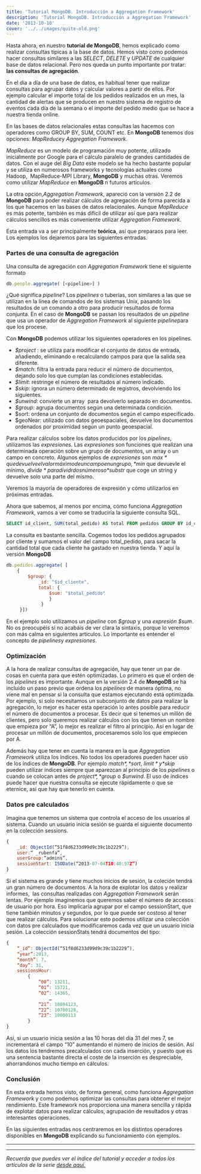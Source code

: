 ```yaml
---
title: 'Tutorial MongoDB. Introducción a Aggregation Framework'
description: 'Tutorial MongoDB. Introducción a Aggregation Framework'
date: '2013-10-10'
cover: '../../images/quite-old.png'
---
```


Hasta ahora, en nuestro **tutorial de MongoDB**, hemos explicado como
realizar consultas típicas a la base de datos. Hemos visto como podemos
hacer consultas similares a las *SELECT*, *DELETE* y *UPDATE* de
cualquier base de datos relacional. Pero nos queda un punto importante
por tratar: **las consultas de agregación**. 

En el día a día de una base de datos, es habitual tener que realizar
consultas para agrupar datos y calcular valores a partir de ellos. Por
ejemplo calcular el importe total de los pedidos realizados en un mes,
la cantidad de alertas que se producen en nuestro sistema de registro de
eventos cada día de la semana o el importe del pedido medio que se hace
a nuestra tienda online.

En las bases de datos relacionales estas consultas las hacemos con
operadores como GROUP BY, SUM, COUNT etc. En **MongoDB** tenemos dos
opciones: *MapReduce*y *Aggregation Framework*.

*MapReduce* es un modelo de programación muy potente, utilizado
inicialmente por Google para el cálculo paralelo de grandes cantidades
de datos. Con el auge del *Big Data* este modelo se ha hecho bastante
popular y se utiliza en numerosos frameworks y tecnologías actuales como
Hadoop,  MapReduce-MPI Library, **MongoDB** y muchas otras. Veremos como
utilizar *MapReduce* en **MongoDB** n futuros artículos.

La otra opción,*Aggregation Framework*, apareció con la versión 2.2 de
**MongoDB** para poder realizar cálculos de agregación de forma parecida
a los que hacemos en las bases de datos relacionales. Aunque
*MapReduce* es más potente, también es más difícil de utilizar así que
para realizar cálculos sencillos es más conveniente utilizar *Aggregation
Framework*.

Esta entrada va a ser principalmente **teórica**, así que preparaos
para leer. Los ejemplos los dejaremos para las siguientes entradas.

### Partes de una consulta de agregación

Una consulta de agregación con *Aggregation Framework* tiene el
siguiente formato

```javascript
db.people.aggregate( [<pipeline>] )
```

¿Qué significa *pipeline*? Los *pipelines* o tuberías, son similares a
las que se utilizan en la línea de comandos de los sistemas Unix,
pasando los resultados de un comando a otro para producir resultados de
forma conjunta. En el caso de **MongoDB** se passan los resultados de un
*pipeline* que usa un operador de *Aggregation Framework* al siguiente
*pipeline*para que los procese.

Con **MongoDB** podemos utilizar los siguientes operadores en los
pipelines.

-   *$project* : se utiliza para modificar el conjunto de datos de entrada, añadiendo, eliminando o recalculando campos para que la salida sea diferente.
-   *$match*: filtra la entrada para reducir el número de documentos, dejando solo los que cumplan las condiciones establecidas.
-   *$limit*: restringe el número de resultados al número indicado.
-   *$skip*: ignora un número determinado de registros, devolviendo los siguientes.
-   *$unwind*: convierte un array  para devolverlo separado en documentos.
-   *$group*: agrupa documentos según una determinada condición.
-   $sort: ordena un conjunto de documentos según el campo especificado.
-   $geoNear: utilizado con datos geoespaciales, devuelve los documentos ordenados por proximidad según un punto geoespacial.

Para realizar cálculos sobre los datos producidos por los *pipelines*,
utilizamos las *expresiones*. Las *expresiones* son funciones que
realizan una determinada operación sobre un grupo de documentos, un
array o un campo en concreto. Algunos ejemplos de *expresiones* son
*$max* que devuelve el valor máximo de un campo en un grupo, *$min* que
devuevle el mínimo, *$divide* para dividr dos números o *$substr* que
coge un string y devuelve solo una parte del mismo.

Veremos la mayoría de operadores de expresión y cómo utilizarlos en
próximas entradas.

Ahora que sabemos, al menos por encima, cómo funciona *Aggregation
Framework*, vamos a ver como se traduciría la siguiente consulta SQL.

```sql
SELECT id_client, SUM(total_pedido) AS total FROM pedidos GROUP BY id_cliente
```

La consulta es bastante sencilla. Cogemos todos los pedidos agrupados
por cliente y sumamos el valor del campo total_pedido, para sacar la
cantidad total que cada cliente ha gastado en nuestra tienda. Y aquí la
versión **MongoDB**

```javascript
db.pedidos.aggregate( [
    { 
        $group: { 
            _id: "$id_cliente",
            total: { 
                $sum: "$total_pedido" 
                } 
             } 
     }])
```

En el ejemplo solo utilizamos un *pipeline* con *$group* y una *expresión
 $sum*. No os preocupéis si no acabáis de ver clara la sintaxis, porque
lo veremos con más calma en siguientes artículos. Lo importante es
entender el concepto de *pipelines*y *expresiones*.

### Optimización

A la hora de realizar consultas de agregación, hay que tener un par de
cosas en cuenta para que estén optimizadas. Lo primero es que el orden
de los *pipelines* es importante. Aunque en la versión 2.4 de
**MongoDB** se ha incluido un paso previo que ordena los *pipelines* de
manera óptima, no viene mal en pensar si la consulta que estamos
ejecutando está optimizada. Por ejemplo, si solo necesitamos un
subconjunto de datos para realizar la agregación, lo mejor es hacer esta
operación lo antes posible para reducir el número de documentos a
procesar. Es decir que si tenemos un millón de clientes, pero solo
queremos realizar cálculos con los que tienen un nombre que empieza por
“A”, lo mejor es realizar el filtro al principio. Así en lugar de
procesar un millón de documentos, procesaremos solo los que empiecen por
A.

Además hay que tener en cuenta la manera en la que *Aggregation
Framework* utiliza los índices. No todos los operadores pueden hacer uso
de los índices de **MongoDB**. Por ejemplo *$match*, *$sort*,
*$limit* y *$skip* pueden utilizar índices siempre que aparezcan al
principio de los *pipelines* o cuando se colocan antes de *$project*,
*$group* o *$unwind*. El uso de índices puede hacer que nuestra
consulta se ejecute rápidamente o que se eternice, así que hay que
tenerlo en cuenta.

### Datos pre calculados

Imagina que tenemos un sistema que controla el acceso de los usuarios al
sistema. Cuando un usuario inicia sesión se guarda el siguiente
documento en la colección sessions.

```javascript
{
    _id: ObjectId(“51f8d6233d99d9c39c1b2229”),
    user:“ _rubenfa”,
    userGroup:“admins”,
    sessionStart: ISODate(“2013-07-04T10:40:57Z”)
}
```

Si el sistema es grande y tiene muchos inicios de sesión, la coleción
tendrá un gran número de documentos. A la hora de explotar los datos y
realizar informes,  las consultas realizadas con *Aggregation Framework*
serán lentas. Por ejemplo imaginemos que queremos saber el número de
accesos de usuario por hora. Eso implicaría agrupar por el campo
sessionStart, que tiene también minutos y segundos, por lo que puede ser
costoso al tener que realizar cálculos. Para solucionar esto podemos
utilizar una colección con datos pre calculados que modificaremos cada
vez que un usuario inicia sesión. La colección sessionStats tendrá
documentos del tipo:

```javascript
{
    “_id”: ObjectId(“51f8d6233d99d9c39c1b2229”),
    “year”:2013,
    “month”: 7,
    “day”: 31,
    sessionsHour:
        {
            “00”: 13211,
            “01”: 15721,
            “02”: 14365,
                …
            “21”: 10894123,
            “22”: 10700128,
            “23”: 10000113
        }
}
```
Así, si un usuario inicia sesión a las 10 horas del día 31 del mes 7, se
incrementará el campo “10” aumentando el número de inicios de sesión.
Así los datos los tendremos precalculados con cada inserción, y puesto
que es una sentencia bastante directa el coste de la inserción es
despreciable, ahorrandonos mucho tiempo en cálculos.

### Conclusión

En esta entrada hemos visto, de forma general, como funciona
*Aggregation Framework* y como podemos optimizar las consultas para
obtener el mejor rendimiento. Este framework nos proporciona una manera
sencilla y rápida de explotar datos para realizar cálculos, agrupación
de resultados y otras interesantes operaciones.

En las siguientes entradas nos centraremos en los distintos operadores
disponibles en **MongoDB** explicando su funcionamiento con ejemplos.

* * * * *

* * * * *

*Recuerda que puedes ver el índice del tutorial y acceder a todos los
artículos de la serie [desde aquí.](https://charlascylon.com/tutorialmongo)*